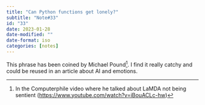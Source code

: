 ```yaml
---
title: "Can Python functions get lonely?"
subtitle: "Note#33"
id: "33"
date: 2023-01-28
date-modified: ""
date-format: iso
categories: [notes]
---
```

This phrase has been coined by Michael Pound[^1]. I find it really catchy and could be reused in an article about AI and emotions.

[^1]: In the Computerphile video where he talked about LaMDA not being sentient (<https://www.youtube.com/watch?v=iBouACLc-hw>)
